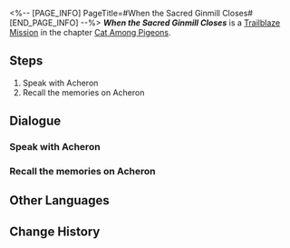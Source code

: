 <%-- [PAGE_INFO]
PageTitle=#When the Sacred Ginmill Closes#
[END_PAGE_INFO] --%>
{{Stub|Dialogue.}}
{{Mission Infobox
|id            = 1031301
|title         = 
|image         = <!--Mission When the Sacred Ginmill Closes.png-->
|type          = Trailblaze
|event_name    = 
|chapter       = Cat Among Pigeons
|requirements  = [[Trailblaze Mission]] ''[[When the Sacred Ginmill Closes]]'' completed
|summary       = <!--official mission summary from Fate's Atlas-->
|characters    = Trailblazer
|startLocation = [[Penacony]] - [[Golden Hour]]
|world         = Penacony
|area          = Golden Hour
|prev          = 
|next          = Heaven is a Place on Earth
|rewards       = Trailblaze EXP*600; Stellar Jade*80; Traveler's Guide*5; Refined Aether*5; Clock Credits*300; "Hi, Dolly!"*1 { text = "Hi, Dolly!" }; Credit*80,000
}}
'''''When the Sacred Ginmill Closes''''' is a [[Trailblaze Mission]] in the chapter [[Cat Among Pigeons]].

==Steps==
# Speak with Acheron
# Recall the memories on Acheron

<!--
==Gameplay Notes==

--><!--
==Trial Character==

-->
==Dialogue==
{{Stub Dialogue}}

===Speak with Acheron===
{{Mission Description|type=trailblaze|location=Golden Hour|Once again, the focus shifts. Sometimes, you feel as though you're living in a movie &mdash; nothing else can explain the constant switch of the point-of-view.}}
{{Dialogue Start}}
:{{tx}}
{{Dialogue End}}

===Recall the memories on Acheron===
{{Dialogue Start}}
:{{tx}}
{{Dialogue End}}

==Other Languages==
{{Other Languages
|en   = When the Sacred Ginmill Closes
|zhs  = 酒店关门之后
|zht  = 飯店關門之後
|ja   = 聖なる酒場の哀歌
|ko   = 성스러운 바가 문을 닫을 때
|es   = Cuando el hotel cierra sus puertas
|fr   = Après la fermeture des portes de l'hôtel
|ru   = Когда закрывается отель
|th   = ยามเมื่อโรงแรมปิด
|vi   = Sau Khi Khách Sạn Đóng Cửa
|de   = Wenn das Hotel schließt
|id   = Setelah Hotel Tutup
|pt   = Quando o Hotel Fecha as Portas
}}

==Change History==
{{Change History|2.1}}

